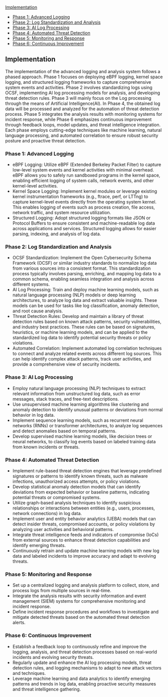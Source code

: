 [Implementation](#implementation)

- [Phase 1: Advanced Logging](#phase-1-advanced-logging)
- [Phase 2: Log Standardization and Analysis](#phase-2-log-standardization-and-analysis)
- [Phase 3: AI Log Processing](#phase-3-ai-log-processing)
- [Phase 4: Automated Threat Detection](#phase-4-automated-threat-detection)
- [Phase 5: Monitoring and Response](#phase-5-monitoring-and-response)
- [Phase 6: Continuous Improvement](#phase-6-continuous-improvement)

## Implementation

The implementation of the advanced logging and analysis system follows a phased approach. Phase 1 focuses on deploying eBPF logging, kernel space logging, and structured logging frameworks to capture comprehensive system events and activities. Phase 2 involves standardizing logs using OCSF, implementing AI log processing models for analysis, and developing threat detection rules. Phase 3 will mainly focus on the Log processing through the means of Artificial Intelligence(AI). In Phase 4, the obtained log data will be processed and analyzed for the automation of threat detection process. Phase 5 integrates the analysis results with monitoring systems for incident response, while Phase 6 emphasizes continuous improvement through feedback loops, model updates, and threat intelligence integration. Each phase employs cutting-edge techniques like machine learning, natural language processing, and automated correlation to ensure robust security posture and proactive threat detection.

### Phase 1: Advanced Logging

- eBPF Logging: Utilize eBPF (Extended Berkeley Packet Filter) to capture low-level system events and kernel activities with minimal overhead. eBPF allows you to safely run sandboxed programs in the kernel space, enabling efficient logging of system calls, network events, and other kernel-level activities.
- Kernel Space Logging: Implement kernel modules or leverage existing kernel instrumentation frameworks (e.g., ftrace, perf, or LTTng) to capture kernel-level events directly from the operating system kernel. This enables logging of events such as process creation, file access, network traffic, and system resource utilization.
- Structured Logging: Adopt structured logging formats like JSON or Protocol Buffers to ensure consistent and machine-readable log data across applications and services. Structured logging allows for easier parsing, indexing, and analysis of log data.

### Phase 2: Log Standardization and Analysis

- OCSF Standardization: Implement the Open Cybersecurity Schema Framework (OCSF) or similar industry standards to normalize log data from various sources into a consistent format. This standardization process typically involves parsing, enriching, and mapping log data to a common schema, enabling seamless integration and analysis across different systems.
- AI Log Processing: Train and deploy machine learning models, such as natural language processing (NLP) models or deep learning architectures, to analyze log data and extract valuable insights. These models can be used for tasks like log classification, anomaly detection, and root cause analysis.
- Threat Detection Rules: Develop and maintain a library of threat detection rules based on known attack patterns, security vulnerabilities, and industry best practices. These rules can be based on signatures, heuristics, or machine learning models, and can be applied to the standardized log data to identify potential security threats or policy violations.
- Automated Correlation: Implement automated log correlation techniques to connect and analyze related events across different log sources. This can help identify complex attack patterns, track user activities, and provide a comprehensive view of security incidents.

### Phase 3: AI Log Processing

- Employ natural language processing (NLP) techniques to extract relevant information from unstructured log data, such as error messages, stack traces, and free-text descriptions.
- Use unsupervised machine learning algorithms like clustering and anomaly detection to identify unusual patterns or deviations from normal behavior in log data.
- Implement sequence learning models, such as recurrent neural networks (RNNs) or transformer architectures, to analyze log sequences and detect anomalies based on temporal patterns.
- Develop supervised machine learning models, like decision trees or neural networks, to classify log events based on labeled training data from known incidents or threats.

### Phase 4: Automated Threat Detection

- Implement rule-based threat detection engines that leverage predefined signatures or patterns to identify known threats, such as malware infections, unauthorized access attempts, or policy violations.
- Develop statistical anomaly detection models that can identify deviations from expected behavior or baseline patterns, indicating potential threats or compromised systems.
- Utilize graph-based analysis techniques to identify suspicious relationships or interactions between entities (e.g., users, processes, network connections) in log data.
- Implement user and entity behavior analytics (UEBA) models that can detect insider threats, compromised accounts, or policy violations by analyzing user activities and behavioral patterns.
- Integrate threat intelligence feeds and indicators of compromise (IoCs) from external sources to enhance threat detection capabilities and identify emerging threats.
- Continuously retrain and update machine learning models with new log data and labeled incidents to improve accuracy and adapt to evolving threats.

### Phase 5: Monitoring and Response

- Set up a centralized logging and analysis platform to collect, store, and process logs from multiple sources in real-time.
- Integrate the analysis results with security information and event management (SIEM) systems for comprehensive monitoring and incident response.
- Define incident response procedures and workflows to investigate and mitigate detected threats based on the automated threat detection alerts.

### Phase 6: Continuous Improvement

- Establish a feedback loop to continuously refine and improve the logging, analysis, and threat detection processes based on real-world incidents and evolving security threats.
- Regularly update and enhance the AI log processing models, threat detection rules, and logging mechanisms to adapt to new attack vectors and techniques.
- Leverage machine learning and data analytics to identify emerging patterns and trends in log data, enabling proactive security measures and threat intelligence gathering.
